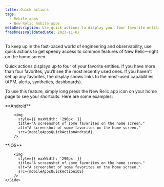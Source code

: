 ```yaml
---
title: Quick actions 
tags:
  - Mobile apps
  - New Relic mobile apps
metaDescription: Use quick actions to display your four favorite entities. 
freshnessValidatedDate: 2023-11-07
---
```






To keep up in the fast-paced world of engineering and observability, use quick actions to get speedy access to common features of New Relic&mdash;right on the home screen. 


Quick actions displays up to four of your favorite entities. If you have more than four favorites, you’ll see the most recently used ones. If you haven't set up any favorites, the display shows links to the most-used capabilities (APM, alerts, synthetics, dashboards). 

To use this feature, simply long press the New Relic app icon on your home page to see your shortcuts. Here are some examples:


<SideBySide>
  <Side>
    <DoNotTranslate>**Android**</DoNotTranslate>

        <img
          style={{ maxWidth: '290px' }}
          title="A screenshot of some favorites on the home screen."
          alt="A screenshot of some favorites on the home screen."
          src={mobileAppsQuickActionAndroid}
        />
   </Side>
   <Side>
     <DoNotTranslate>**iOS**</DoNotTranslate>

        <img
          style={{ maxWidth: '290px' }}
          title="A screenshot of some favorites on the home screen."
          alt="A screenshot of some favorites on the home screen."
          src={mobileAppsQuickActioniOS}
        />
    </Side>
</SideBySide>

